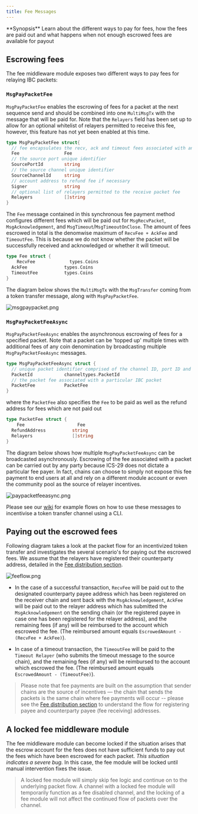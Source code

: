 ```yaml
---
title: Fee Messages
---
```


<Note>
**Synopsis**
Learn about the different ways to pay for fees, how the fees are paid out and what happens when not enough escrowed fees are available for payout
</Note>

## Escrowing fees

The fee middleware module exposes two different ways to pay fees for relaying IBC packets:

### `MsgPayPacketFee`

`MsgPayPacketFee` enables the escrowing of fees for a packet at the next sequence send and should be combined into one `MultiMsgTx` with the message that will be paid for. Note that the `Relayers` field has been set up to allow for an optional whitelist of relayers permitted to receive this fee, however, this feature has not yet been enabled at this time.

```go expandable
type MsgPayPacketFee struct{
  // fee encapsulates the recv, ack and timeout fees associated with an IBC packet
  Fee                 Fee
  // the source port unique identifier
  SourcePortId        string
  // the source channel unique identifier
  SourceChannelId     string
  // account address to refund fee if necessary
  Signer              string
  // optional list of relayers permitted to the receive packet fee
  Relayers            []string
}
```

The `Fee` message contained in this synchronous fee payment method configures different fees which will be paid out for `MsgRecvPacket`, `MsgAcknowledgement`, and `MsgTimeout`/`MsgTimeoutOnClose`.
The amount of fees escrowed in total is the denomwise maximum of `RecvFee + AckFee` and `TimeoutFee`. This is because we do not know whether the packet will be successfully received and acknowledged or whether it will timeout.

```go
type Fee struct {
    RecvFee             types.Coins
  AckFee              types.Coins
  TimeoutFee          types.Coins
}
```

The diagram below shows the `MultiMsgTx` with the `MsgTransfer` coming from a token transfer message, along with `MsgPayPacketFee`.

![msgpaypacket.png](../../../images/04-middleware/01-ics29-fee/images/msgpaypacket.png)

### `MsgPayPacketFeeAsync`

`MsgPayPacketFeeAsync` enables the asynchronous escrowing of fees for a specified packet. Note that a packet can be 'topped up' multiple times with additional fees of any coin denomination by broadcasting multiple `MsgPayPacketFeeAsync` messages.

```go
type MsgPayPacketFeeAsync struct {
  // unique packet identifier comprised of the channel ID, port ID and sequence
  PacketId            channeltypes.PacketId
  // the packet fee associated with a particular IBC packet
  PacketFee           PacketFee
}
```

where the `PacketFee` also specifies the `Fee` to be paid as well as the refund address for fees which are not paid out

```go
type PacketFee struct {
    Fee                    Fee
  RefundAddress          string
  Relayers               []string
}
```

The diagram below shows how multiple `MsgPayPacketFeeAsync` can be broadcasted asynchronously. Escrowing of the fee associated with a packet can be carried out by any party because ICS-29 does not dictate a particular fee payer. In fact, chains can choose to simply not expose this fee payment to end users at all and rely on a different module account or even the community pool as the source of relayer incentives.

![paypacketfeeasync.png](../../../images/04-middleware/01-ics29-fee/images/paypacketfeeasync.png)

Please see our [wiki](https://github.com/cosmos/ibc-go/wiki/Fee-enabled-fungible-token-transfers) for example flows on how to use these messages to incentivise a token transfer channel using a CLI.

## Paying out the escrowed fees

Following diagram takes a look at the packet flow for an incentivized token transfer and investigates the several scenario's for paying out the escrowed fees. We assume that the relayers have registered their counterparty address, detailed in the [Fee distribution section](/docs/ibc/v8.5.x/middleware/ics29-fee/fee-distribution.mdx).

![feeflow.png](../../../images/04-middleware/01-ics29-fee/images/feeflow.png)

* In the case of a successful transaction, `RecvFee` will be paid out to the designated counterparty payee address which has been registered on the receiver chain and sent back with the `MsgAcknowledgement`, `AckFee` will be paid out to the relayer address which has submitted the `MsgAcknowledgement` on the sending chain (or the registered payee in case one has been registered for the relayer address), and the remaining fees (if any) will be reimbursed to the account which escrowed the fee. (The reimbursed amount equals `EscrowedAmount - (RecvFee + AckFee)`).

* In case of a timeout transaction, the `TimeoutFee` will be paid to the `Timeout Relayer` (who submits the timeout message to the source chain), and the remaining fees (if any) will be reimbursed to the account which escrowed the fee. (The reimbursed amount equals `EscrowedAmount - (TimeoutFee)`).

> Please note that fee payments are built on the assumption that sender chains are the source of incentives — the chain that sends the packets is the same chain where fee payments will occur -- please see the [Fee distribution section](/docs/ibc/v8.5.x/middleware/ics29-fee/fee-distribution.mdx) to understand the flow for registering payee and counterparty payee (fee receiving) addresses.

## A locked fee middleware module

The fee middleware module can become locked if the situation arises that the escrow account for the fees does not have sufficient funds to pay out the fees which have been escrowed for each packet. *This situation indicates a severe bug.* In this case, the fee module will be locked until manual intervention fixes the issue.

> A locked fee module will simply skip fee logic and continue on to the underlying packet flow. A channel with a locked fee module will temporarily function as a fee disabled channel, and the locking of a fee module will not affect the continued flow of packets over the channel.
